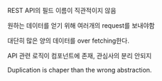 REST API의 필드 이름이 직관적이지 않음

원하는 데이터를 얻기 위해 여러개의 request를 보내야함

대단히 많은 양의 데이터를 over fetching한다.

API 관련 로직이 컴포넌트에 존재, 관심사의 분리 안되지

Duplication is chaper than the wrong abstraction.
